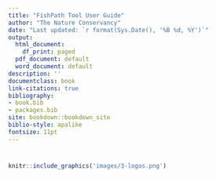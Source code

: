 ```yaml
--- 
title: "FishPath Tool User Guide"
author: "The Nature Conservancy"
date: "Last updated: `r format(Sys.Date(), '%B %d, %Y')`"
output:
  html_document:
    df_print: paged
  pdf_document: default
  word_document: default
description: ''
documentclass: book
link-citations: true
bibliography:
- book.bib
- packages.bib
site: bookdown::bookdown_site
biblio-style: apalike
fontsize: 11pt
---
```


#   {-}

```r
knitr::include_graphics('images/3-logos.png')
```
